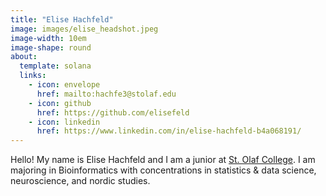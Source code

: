 ```yaml
---
title: "Elise Hachfeld"
image: images/elise_headshot.jpeg
image-width: 10em
image-shape: round
about: 
  template: solana
  links:
    - icon: envelope
      href: mailto:hachfe3@stolaf.edu
    - icon: github
      href: https://github.com/elisefeld
    - icon: linkedin
      href: https://www.linkedin.com/in/elise-hachfeld-b4a068191/
---
```


Hello! My name is Elise Hachfeld and I am a junior at [St. Olaf College](https://wp.stolaf.edu/). I am majoring in Bioinformatics with concentrations in statistics & data science, neuroscience, and nordic studies. 